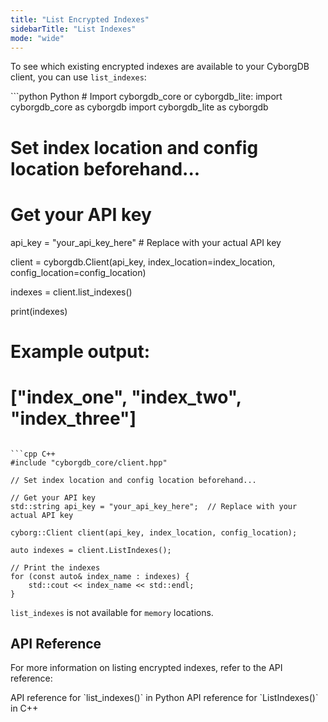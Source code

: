 ```yaml
---
title: "List Encrypted Indexes"
sidebarTitle: "List Indexes"
mode: "wide"
---
```


To see which existing encrypted indexes are available to your CyborgDB client, you can use `list_indexes`:

<CodeGroup>
```python Python
# Import cyborgdb_core or cyborgdb_lite:
import cyborgdb_core as cyborgdb
import cyborgdb_lite as cyborgdb

# Set index location and config location beforehand...

# Get your API key
api_key = "your_api_key_here"  # Replace with your actual API key

client = cyborgdb.Client(api_key, index_location=index_location, config_location=config_location)

indexes = client.list_indexes()

print(indexes)
# Example output:
# ["index_one", "index_two", "index_three"]
```

```cpp C++
#include "cyborgdb_core/client.hpp"

// Set index location and config location beforehand...

// Get your API key
std::string api_key = "your_api_key_here";  // Replace with your actual API key

cyborg::Client client(api_key, index_location, config_location);

auto indexes = client.ListIndexes();

// Print the indexes
for (const auto& index_name : indexes) {
    std::cout << index_name << std::endl;
}
```
</CodeGroup>

<Note>`list_indexes` is not available for `memory` locations.</Note>

## API Reference

For more information on listing encrypted indexes, refer to the API reference:

<CardGroup cols={2}>
    <Card title="Python API Reference" href="../../python/client/list-indexes" icon="python">
        API reference for `list_indexes()` in Python
    </Card>
    <Card title="C++ API Reference" href="../../cpp/client/list-indexes" icon="brackets-curly">
        API reference for `ListIndexes()` in C++
    </Card>
</CardGroup>